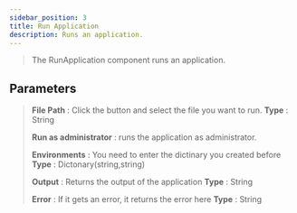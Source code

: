 ---
sidebar_position: 3
title: Run Application
description: Runs an application.
---
> The RunApplication component runs an application.

## Parameters

> **File Path** : Click the button and select the file you want to run. **Type** : String
>
> **Run as administrator** : runs the application as administrator.
>
> **Environments** :  You need to enter the dictinary you created before **Type** : Dictonary(string,string)
>
> **Output** : Returns the output of the application **Type** : String
>
> **Error** : If it gets an error, it returns the error here **Type** : String
